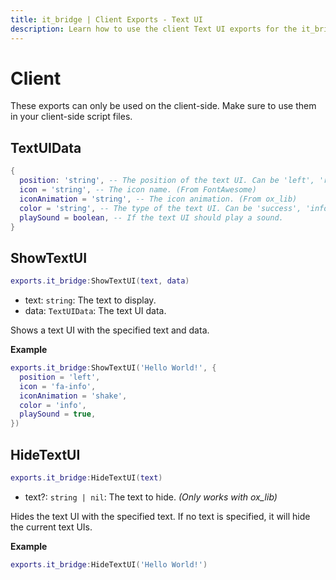 ```yaml
---
title: it_bridge | Client Exports - Text UI
description: Learn how to use the client Text UI exports for the it_bridge resource.
---
```



# Client
<Callout type="warning">
  These exports can only be used on the client-side. Make sure to use them in your client-side script files.
</Callout>

## TextUIData
```lua
{
  position: 'string', -- The position of the text UI. Can be 'left', 'right'.
  icon = 'string', -- The icon name. (From FontAwesome)
  iconAnimation = 'string', -- The icon animation. (From ox_lib)
  color = 'string', -- The type of the text UI. Can be 'success', 'info', 'error'.
  playSound = boolean, -- If the text UI should play a sound.
}
```

## ShowTextUI
```lua
exports.it_bridge:ShowTextUI(text, data)
```
- text: `string`: The text to display.
- data: `TextUIData`: The text UI data.

Shows a text UI with the specified text and data.

**Example**
```lua
exports.it_bridge:ShowTextUI('Hello World!', {
  position = 'left',
  icon = 'fa-info',
  iconAnimation = 'shake',
  color = 'info',
  playSound = true,
})
```

## HideTextUI
```lua
exports.it_bridge:HideTextUI(text)
```
- text?: `string | nil`: The text to hide. *(Only works with ox_lib)*

Hides the text UI with the specified text. If no text is specified, it will hide the current text UIs.

**Example**
```lua
exports.it_bridge:HideTextUI('Hello World!')
```